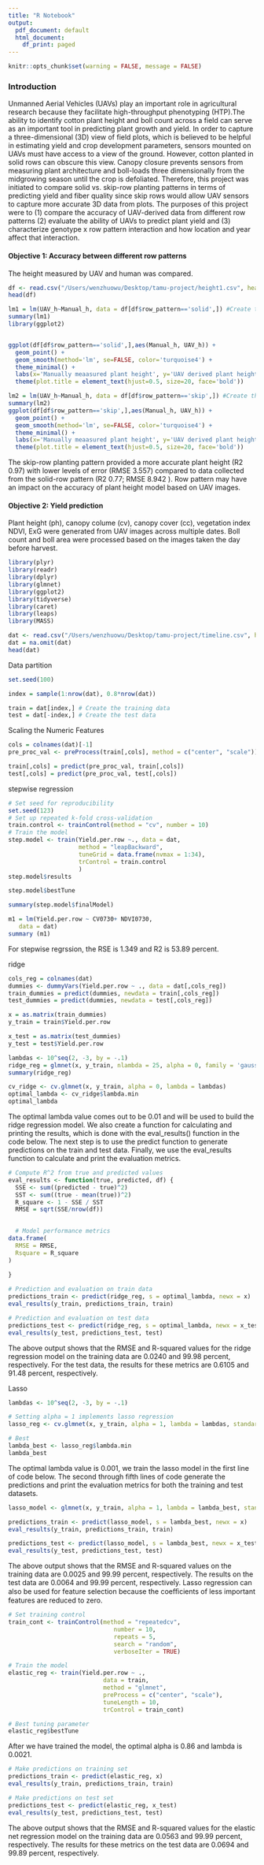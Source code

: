 ```yaml
---
title: "R Notebook"
output:
  pdf_document: default
  html_document:
    df_print: paged
---
```



```r
knitr::opts_chunk$set(warning = FALSE, message = FALSE) 
```



### Introduction

Unmanned Aerial Vehicles (UAVs) play an important role in agricultural research because they facilitate high-throughput phenotyping (HTP).The ability to identify cotton plant height and boll count across a field can serve as an important tool in predicting plant growth and yield. In order to capture a three-dimensional (3D) view of field plots, which is believed to be helpful in estimating yield and crop development parameters, sensors mounted on UAVs must have access to a view of the ground. However, cotton planted in solid rows can obscure this view. Canopy closure prevents sensors from measuring plant architecture and boll-loads three dimensionally from the midgrowing
season until the crop is defoliated. Therefore, this project was initiated to compare solid vs. skip-row planting patterns in terms of predicting yield and fiber quality since skip rows would allow UAV sensors to capture more accurate 3D data from plots. The purposes of this project were to 
(1) compare the accuracy of UAV-derived data from different row patterns
(2) evaluate the ability of UAVs to predict plant yield and 
(3) characterize genotype x row pattern interaction and how location and year affect that interaction.


#### Objective 1: Accuracy between different row patterns

The height measured by UAV and human was compared.
```r
df <- read.csv("/Users/wenzhuowu/Desktop/tamu-project/height1.csv", header=TRUE)
head(df)
```

```r
lm1 = lm(UAV_h~Manual_h, data = df[df$row_pattern=='solid',]) #Create the linear regression
summary(lm1) 
library(ggplot2)


ggplot(df[df$row_pattern=='solid',],aes(Manual_h, UAV_h)) +
  geom_point() +
  geom_smooth(method='lm', se=FALSE, color='turquoise4') +
  theme_minimal() +
  labs(x='Manually meaasured plant height', y='UAV derived plant height', title='Solid row pattern') +
  theme(plot.title = element_text(hjust=0.5, size=20, face='bold')) 
```
```r
lm2 = lm(UAV_h~Manual_h, data = df[df$row_pattern=='skip',]) #Create the linear regression
summary(lm2) 
ggplot(df[df$row_pattern=='skip',],aes(Manual_h, UAV_h)) +
  geom_point() +
  geom_smooth(method='lm', se=FALSE, color='turquoise4') +
  theme_minimal() +
  labs(x='Manually meaasured plant height', y='UAV derived plant height', title='Skip row pattern') +
  theme(plot.title = element_text(hjust=0.5, size=20, face='bold')) 
```

The skip-row planting pattern provided a more accurate plant height (R2 0.97) with lower levels of error (RMSE 3.557) compared to data
collected from the solid-row pattern (R2 0.77; RMSE 8.942 ). Row pattern may have an impact on the accuracy of plant height model based on UAV images.

#### Objective 2: Yield prediction

Plant height (ph), canopy colume (cv), canopy cover (cc), vegetation index NDVI, ExG were generated from UAV images across multiple dates. Boll count and boll area were processed based on the images taken the day before harvest.

```r
library(plyr)
library(readr)
library(dplyr)
library(glmnet)
library(ggplot2)
library(tidyverse)
library(caret)
library(leaps)
library(MASS)

```

```r
dat <- read.csv("/Users/wenzhuowu/Desktop/tamu-project/timeline.csv", header=TRUE)
dat = na.omit(dat)
head(dat)
```



Data partition

```r
set.seed(100) 

index = sample(1:nrow(dat), 0.8*nrow(dat)) 

train = dat[index,] # Create the training data 
test = dat[-index,] # Create the test data
```

Scaling the Numeric Features

```r
cols = colnames(dat)[-1]
pre_proc_val <- preProcess(train[,cols], method = c("center", "scale"))

train[,cols] = predict(pre_proc_val, train[,cols])
test[,cols] = predict(pre_proc_val, test[,cols])

```

stepwise regression


```r
# Set seed for reproducibility
set.seed(123)
# Set up repeated k-fold cross-validation
train.control <- trainControl(method = "cv", number = 10)
# Train the model
step.model <- train(Yield.per.row ~., data = dat,
                    method = "leapBackward", 
                    tuneGrid = data.frame(nvmax = 1:34),
                    trControl = train.control
                    )
step.model$results
```
```r
step.model$bestTune
```
```r
summary(step.model$finalModel)
```
```r
m1 = lm(Yield.per.row ~ CV0730+ NDVI0730, 
   data = dat)
summary (m1)
```

For stepwise regrssion, the RSE is 1.349 and R2 is 53.89 percent.



ridge 

```r
cols_reg = colnames(dat)
dummies <- dummyVars(Yield.per.row ~ ., data = dat[,cols_reg])
train_dummies = predict(dummies, newdata = train[,cols_reg])
test_dummies = predict(dummies, newdata = test[,cols_reg])
```

```r
x = as.matrix(train_dummies)
y_train = train$Yield.per.row

x_test = as.matrix(test_dummies)
y_test = test$Yield.per.row

lambdas <- 10^seq(2, -3, by = -.1)
ridge_reg = glmnet(x, y_train, nlambda = 25, alpha = 0, family = 'gaussian', lambda = lambdas)
summary(ridge_reg)
```


```r
cv_ridge <- cv.glmnet(x, y_train, alpha = 0, lambda = lambdas)
optimal_lambda <- cv_ridge$lambda.min
optimal_lambda
```

The optimal lambda value comes out to be 0.01 and will be used to build the ridge regression model. 
We  also create a function for calculating and printing the results, which is done with the eval_results() function in the code below. The next step is to use the predict function to generate predictions on the train and test data. Finally, we use the eval_results function to calculate and print the evaluation metrics.

```r
# Compute R^2 from true and predicted values
eval_results <- function(true, predicted, df) {
  SSE <- sum((predicted - true)^2)
  SST <- sum((true - mean(true))^2)
  R_square <- 1 - SSE / SST
  RMSE = sqrt(SSE/nrow(df))

  
  # Model performance metrics
data.frame(
  RMSE = RMSE,
  Rsquare = R_square
)
  
}

# Prediction and evaluation on train data
predictions_train <- predict(ridge_reg, s = optimal_lambda, newx = x)
eval_results(y_train, predictions_train, train)

# Prediction and evaluation on test data
predictions_test <- predict(ridge_reg, s = optimal_lambda, newx = x_test)
eval_results(y_test, predictions_test, test)
```

The above output shows that the RMSE and R-squared values for the ridge regression model on the training data are 0.0240 and 99.98 percent, respectively. For the test data, the results for these metrics are 0.6105 and 91.48 percent, respectively. 


Lasso

```r
lambdas <- 10^seq(2, -3, by = -.1)

# Setting alpha = 1 implements lasso regression
lasso_reg <- cv.glmnet(x, y_train, alpha = 1, lambda = lambdas, standardize = TRUE, nfolds = 5)

# Best 
lambda_best <- lasso_reg$lambda.min 
lambda_best
```

The optimal lambda value is 0.001, we train the lasso model in the first line of code below. The second through fifth lines of code generate the predictions and print the evaluation metrics for both the training and test datasets.

```r
lasso_model <- glmnet(x, y_train, alpha = 1, lambda = lambda_best, standardize = TRUE)

predictions_train <- predict(lasso_model, s = lambda_best, newx = x)
eval_results(y_train, predictions_train, train)

predictions_test <- predict(lasso_model, s = lambda_best, newx = x_test)
eval_results(y_test, predictions_test, test)
```
The above output shows that the RMSE and R-squared values on the training data are 0.0025 and 99.99 percent, respectively. The results on the test data are 0.0064 and 99.99 percent, respectively. Lasso regression can also be used for feature selection because the coeﬃcients of less important features are reduced to zero.

```r
# Set training control
train_cont <- trainControl(method = "repeatedcv",
                              number = 10,
                              repeats = 5,
                              search = "random",
                              verboseIter = TRUE)

# Train the model
elastic_reg <- train(Yield.per.row ~ .,
                           data = train,
                           method = "glmnet",
                           preProcess = c("center", "scale"),
                           tuneLength = 10,
                           trControl = train_cont)

```

```r
# Best tuning parameter
elastic_reg$bestTune
```

After we have trained the model, the optimal alpha is 0.86 and lambda is 0.0021.


```r
# Make predictions on training set
predictions_train <- predict(elastic_reg, x)
eval_results(y_train, predictions_train, train) 

# Make predictions on test set
predictions_test <- predict(elastic_reg, x_test)
eval_results(y_test, predictions_test, test)
```

The above output shows that the RMSE and R-squared values for the elastic net regression model on the training data are 0.0563 and 99.99 percent, respectively. The results for these metrics on the test data are 0.0694 and 99.89 percent, respectively.





